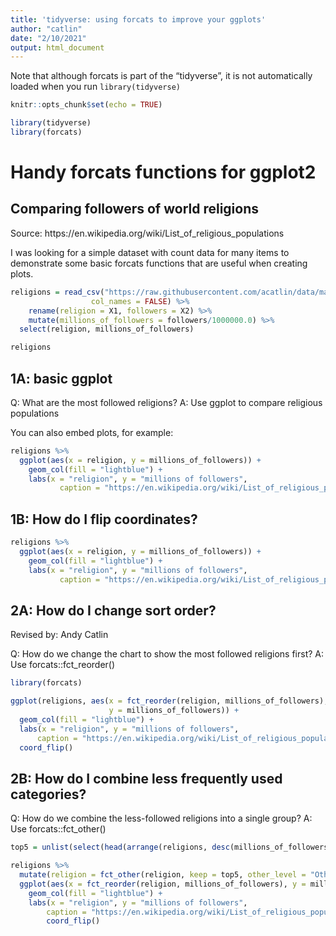 ```yaml
---
title: 'tidyverse: using forcats to improve your ggplots'
author: "catlin"
date: "2/10/2021"
output: html_document
---
```


Note that although forcats is part of the "tidyverse", it is not automatically loaded when you run `library(tidyverse)`

```r
knitr::opts_chunk$set(echo = TRUE)

library(tidyverse)
library(forcats)
```

# Handy forcats functions for ggplot2

## Comparing followers of world religions

Source: https://en.wikipedia.org/wiki/List_of_religious_populations

I was looking for a simple dataset with count data for many items to demonstrate some basic forcats functions that are useful when creating plots.

```r
religions = read_csv("https://raw.githubusercontent.com/acatlin/data/master/religions.csv", 
                  col_names = FALSE) %>% 
    rename(religion = X1, followers = X2) %>% 
    mutate(millions_of_followers = followers/1000000.0) %>% 
  select(religion, millions_of_followers)

religions
```

## 1A: basic ggplot

Q: What are the most followed religions?
A: Use ggplot to compare religious populations

You can also embed plots, for example:

```r
religions %>% 
  ggplot(aes(x = religion, y = millions_of_followers)) + 
    geom_col(fill = "lightblue") + 
    labs(x = "religion", y = "millions of followers", 
           caption = "https://en.wikipedia.org/wiki/List_of_religious_populations") 
```
 
## 1B: How do I flip coordinates?

```r
religions %>% 
  ggplot(aes(x = religion, y = millions_of_followers)) + 
    geom_col(fill = "lightblue") + 
    labs(x = "religion", y = "millions of followers", 
           caption = "https://en.wikipedia.org/wiki/List_of_religious_populations") + coord_flip()
```

## 2A: How do I change sort order?
Revised by: Andy Catlin

Q: How do we change the chart to show the most followed religions first?
A: Use forcats::fct_reorder()

```r
library(forcats) 

ggplot(religions, aes(x = fct_reorder(religion, millions_of_followers), 
                      y = millions_of_followers)) + 
  geom_col(fill = "lightblue") + 
  labs(x = "religion", y = "millions of followers", 
      caption = "https://en.wikipedia.org/wiki/List_of_religious_populations") + 
  coord_flip()
```

## 2B: How do I combine less frequently used categories?

Q: How do we combine the less-followed religions into a single group?
A: Use forcats::fct_other()

```r
top5 = unlist(select(head(arrange(religions, desc(millions_of_followers)), 5), religion))

religions %>% 
  mutate(religion = fct_other(religion, keep = top5, other_level = "Other religions")) %>%     
  ggplot(aes(x = fct_reorder(religion, millions_of_followers), y = millions_of_followers)) +
    geom_col(fill = "lightblue") + 
    labs(x = "religion", y = "millions of followers", 
        caption = "https://en.wikipedia.org/wiki/List_of_religious_populations") + 
        coord_flip()
```

